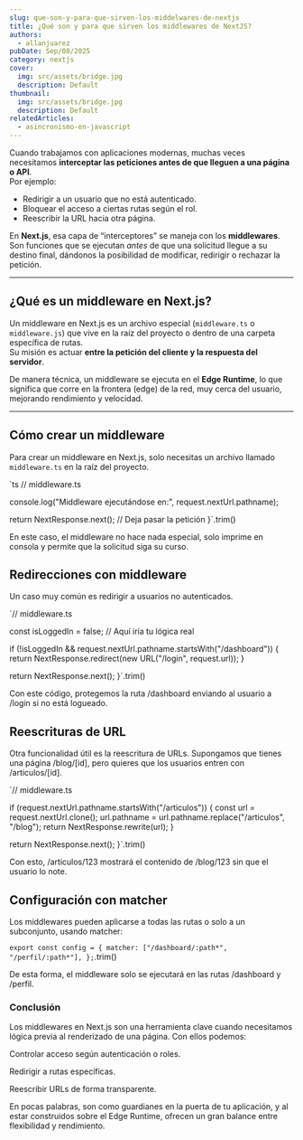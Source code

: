 ```yaml
---
slug: que-son-y-para-que-sirven-los-middelwares-de-nextjs
title: ¿Qué son y para que sirven los middlewares de NextJS?
authors:
  - allanjuarez
pubDate: Sep/08/2025
category: nextjs
cover:
  img: src/assets/bridge.jpg
  description: Default
thumbnail:
  img: src/assets/bridge.jpg
  description: Default
relatedArticles:
  - asincronismo-en-javascript
---
```



Cuando trabajamos con aplicaciones modernas, muchas veces necesitamos **interceptar las peticiones antes de que lleguen a una página o API**.  
Por ejemplo:

- Redirigir a un usuario que no está autenticado.  
- Bloquear el acceso a ciertas rutas según el rol.  
- Reescribir la URL hacia otra página.  

En **Next.js**, esa capa de “interceptores” se maneja con los **middlewares**. Son funciones que se ejecutan *antes* de que una solicitud llegue a su destino final, dándonos la posibilidad de modificar, redirigir o rechazar la petición.  

---

## ¿Qué es un middleware en Next.js?

Un middleware en Next.js es un archivo especial (`middleware.ts` o `middleware.js`) que vive en la raíz del proyecto o dentro de una carpeta específica de rutas.  
Su misión es actuar **entre la petición del cliente y la respuesta del servidor**.  

De manera técnica, un middleware se ejecuta en el **Edge Runtime**, lo que significa que corre en la frontera (edge) de la red, muy cerca del usuario, mejorando rendimiento y velocidad.

---


## Cómo crear un middleware

Para crear un middleware en Next.js, solo necesitas un archivo llamado `middleware.ts` en la raíz del proyecto.

`ts
// middleware.ts

  console.log("Middleware ejecutándose en:", request.nextUrl.pathname);

  return NextResponse.next(); // Deja pasar la petición
}`.trim()

<CodeBlock lang='js' code={example1} />

En este caso, el middleware no hace nada especial, solo imprime en consola y permite que la solicitud siga su curso.


## Redirecciones con middleware

Un caso muy común es redirigir a usuarios no autenticados.

`// middleware.ts

  const isLoggedIn = false; // Aquí iría tu lógica real

  if (!isLoggedIn && request.nextUrl.pathname.startsWith("/dashboard")) {
    return NextResponse.redirect(new URL("/login", request.url));
  }

  return NextResponse.next();
}`.trim()

<CodeBlock lang='js' code={example2} />

Con este código, protegemos la ruta /dashboard enviando al usuario a /login si no está logueado.


## Reescrituras de URL

Otra funcionalidad útil es la reescritura de URLs.
Supongamos que tienes una página /blog/[id], pero quieres que los usuarios entren con /articulos/[id].

`// middleware.ts

  if (request.nextUrl.pathname.startsWith("/articulos")) {
    const url = request.nextUrl.clone();
    url.pathname = url.pathname.replace("/articulos", "/blog");
    return NextResponse.rewrite(url);
  }

  return NextResponse.next();
}`.trim()

<CodeBlock lang='js' code={example3} />

Con esto, /articulos/123 mostrará el contenido de /blog/123 sin que el usuario lo note.


## Configuración con matcher

Los middlewares pueden aplicarse a todas las rutas o solo a un subconjunto, usando matcher:

`export const config = {
  matcher: ["/dashboard/:path*", "/perfil/:path*"],
};`.trim()

<CodeBlock lang='js' code={example4} />

De esta forma, el middleware solo se ejecutará en las rutas /dashboard y /perfil.


### Conclusión

Los middlewares en Next.js son una herramienta clave cuando necesitamos lógica previa al renderizado de una página.
Con ellos podemos:

Controlar acceso según autenticación o roles.

Redirigir a rutas específicas.

Reescribir URLs de forma transparente.

En pocas palabras, son como guardianes en la puerta de tu aplicación, y al estar construidos sobre el Edge Runtime, ofrecen un gran balance entre flexibilidad y rendimiento.